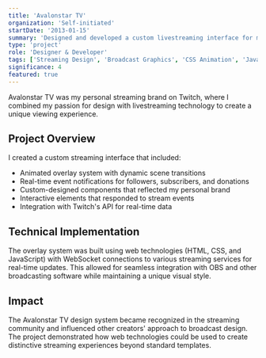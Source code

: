 ```yaml
---
title: 'Avalonstar TV'
organization: 'Self-initiated'
startDate: '2013-01-15'
summary: 'Designed and developed a custom livestreaming interface for my personal Twitch channel, creating a distinctive visual identity and enhancing viewer experience.'
type: 'project'
role: 'Designer & Developer'
tags: ['Streaming Design', 'Broadcast Graphics', 'CSS Animation', 'JavaScript', 'WebSockets', 'Real-time Data']
significance: 4
featured: true
---
```


Avalonstar TV was my personal streaming brand on Twitch, where I combined my passion for design with livestreaming technology to create a unique viewing experience.

## Project Overview

I created a custom streaming interface that included:

- Animated overlay system with dynamic scene transitions
- Real-time event notifications for followers, subscribers, and donations
- Custom-designed components that reflected my personal brand
- Interactive elements that responded to stream events
- Integration with Twitch's API for real-time data

## Technical Implementation

The overlay system was built using web technologies (HTML, CSS, and JavaScript) with WebSocket connections to various streaming services for real-time updates. This allowed for seamless integration with OBS and other broadcasting software while maintaining a unique visual style.

## Impact

The Avalonstar TV design system became recognized in the streaming community and influenced other creators' approach to broadcast design. The project demonstrated how web technologies could be used to create distinctive streaming experiences beyond standard templates.
